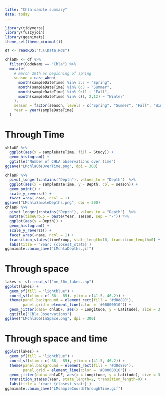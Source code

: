```yaml
---
title: "Chla sample summary"
date: today
---
```


```r
library(tidyverse)
library(fuzzyjoin)
library(gganimate)
theme_set(theme_minimal())

df <- readRDS("fullData.Rds")

chlaDF <- df %>% 
  filter(CodeName == "Chla") %>%
  mutate(
    # march 20th as beginning of spring
    season = case_when(
      month(sampleDateTime) %in% 3:5 ~ "Spring",
      month(sampleDateTime) %in% 6:8 ~ "Summer",
      month(sampleDateTime) %in% 9:11 ~ "Fall",
      month(sampleDateTime) %in% c(1, 2,12) ~ "Winter"
    ),
    season = factor(season, levels = c("Spring", "Summer", "Fall", "Winter")),
    Year = year(sampleDateTime)
  )
``` 
  
  
# Through Time
```r
chlaDF %>% 
  ggplot(aes(x = sampleDateTime, fill = Study)) +
  geom_histogram() +
  ggtitle("Number of CHLA observations over time")
ggsave("LMchlaObsOverTime.png", dpi = 300)

chlaDF %>%
  pivot_longer(contains("Depth"), values_to = "Depth")  %>%
  ggplot(aes(x = sampleDateTime, y = Depth, col = season)) +
  geom_point() + 
  scale_y_reverse() +
  facet_wrap(~name, ncol = 1)
ggsave("LMchlaSampleDepths.png", dpi = 300)
chlaDF %>%
  pivot_longer(contains("Depth"), values_to = "Depth")  %>%
  mutate(timeGroup = paste(Year, season, sep = "-")) %>%
  ggplot(aes(y = Depth)) +
  geom_histogram() + 
  scale_y_reverse() +
  facet_wrap(~name, ncol = 1) +
  transition_states(timeGroup, state_length=10, transition_length=0) + 
  labs(title = 'Year: {closest_state}')
gganimate::anim_save("LMchlaDepths.gif")
```
  

# Through space
```r
lakes <- sf::read_sf("ne_50m_lakes.shp")
ggplot(lakes) +
  geom_sf(fill = "lightblue") +
  coord_sf(xlim = c(-88, -85), ylim = c(41.5, 46.2)) +
  theme(panel.background = element_rect(fill = '#d0d890'),
        panel.grid = element_line(color = '#00000010')) +
  geom_jitter(data= chlaDF, aes(x = Longitude, y = Latitude), size = 3, col = "red",  alpha = 0.2) +
  ggtitle("Chla Observations")
ggsave("LMchlaObsInSpace.png", dpi = 300)
```

# Through space and time
```r

ggplot(lakes) +
  geom_sf(fill = "lightblue") +
  coord_sf(xlim = c(-88, -85), ylim = c(41.5, 46.2)) +
  theme(panel.background = element_rect(fill = '#d0d890'),
        panel.grid = element_line(color = '#00000010')) +
  geom_jitter(data= chlaDF, aes(x = Longitude, y = Latitude), size = 3, col = "red",  alpha = 0.2) +
  transition_states(Year, state_length=2, transition_length=0) + 
  labs(title = 'Year: {closest_state}')
gganimate::anim_save("LMsampleCoordsThroughTime.gif")
```

